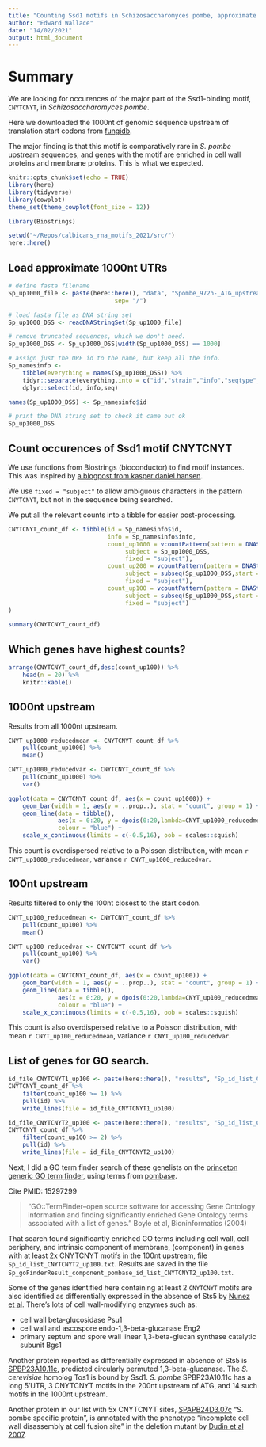```yaml
---
title: "Counting Ssd1 motifs in Schizosaccharomyces pombe, approximate 5'UTRs with fixed length upstream of CDSs"
author: "Edward Wallace"
date: "14/02/2021"
output: html_document
---
```


# Summary

We are looking for occurences of the major part of the Ssd1-binding motif, `CNYTCNYT`, in *Schizosaccharomyces pombe*.

Here we downloaded the 1000nt of genomic sequence upstream of translation start codons from [fungidb](https://fungidb.org/).

The major finding is that this motif is comparatively rare in *S. pombe* upstream sequences, and genes with the motif are enriched in cell wall proteins and membrane proteins. This is what we expected.

```r
knitr::opts_chunk$set(echo = TRUE)
library(here)
library(tidyverse)
library(cowplot)
theme_set(theme_cowplot(font_size = 12))

library(Biostrings)
```

```r
setwd("~/Repos/calbicans_rna_motifs_2021/src/")
here::here()
```

## Load approximate 1000nt UTRs

```r
# define fasta filename
Sp_up1000_file <- paste(here::here(), "data", "Spombe_972h-_ATG_upstream_1000nt.fasta",
                              sep= "/")

# load fasta file as DNA string set
Sp_up1000_DSS <- readDNAStringSet(Sp_up1000_file)

# remove truncated sequences, which we don't need.
Sp_up1000_DSS <- Sp_up1000_DSS[width(Sp_up1000_DSS) == 1000]

# assign just the ORF id to the name, but keep all the info. 
Sp_namesinfo <- 
    tibble(everything = names(Sp_up1000_DSS)) %>%
    tidyr::separate(everything,into = c("id","strain","info","seqtype","seq","length"), sep = " \\| ") %>%
    dplyr::select(id, info,seq)

names(Sp_up1000_DSS) <- Sp_namesinfo$id

# print the DNA string set to check it came out ok
Sp_up1000_DSS
```


## Count occurences of Ssd1 motif CNYTCNYT

We use functions from Biostrings (bioconductor) to find motif instances. 
This was inspired by [a blogpost from kasper daniel hansen](https://kasperdanielhansen.github.io/genbioconductor/html/Biostrings_Matching.html).

We use `fixed = "subject"` to allow ambiguous characters in the pattern `CNYTCNYT`, but not in the sequence being searched.

We put all the relevant counts into a tibble for easier post-processing.

```r
CNYTCNYT_count_df <- tibble(id = Sp_namesinfo$id,
                            info = Sp_namesinfo$info,
                            count_up1000 = vcountPattern(pattern = DNAString("CNYTCNYT"),
                                 subject = Sp_up1000_DSS,
                                 fixed = "subject"),
                            count_up200 = vcountPattern(pattern = DNAString("CNYTCNYT"),
                                 subject = subseq(Sp_up1000_DSS,start = 801L, end = 1000L),
                                 fixed = "subject"),
                            count_up100 = vcountPattern(pattern = DNAString("CNYTCNYT"),
                                 subject = subseq(Sp_up1000_DSS,start = 901L, end = 1000L),
                                 fixed = "subject")
)

summary(CNYTCNYT_count_df)
```

## Which genes have highest counts?

```r
arrange(CNYTCNYT_count_df,desc(count_up100)) %>%
    head(n = 20) %>%
    knitr::kable()
```


## 1000nt upstream

Results from all 1000nt upstream.

```r
CNYT_up1000_reducedmean <- CNYTCNYT_count_df %>%
    pull(count_up1000) %>%
    mean()

CNYT_up1000_reducedvar <- CNYTCNYT_count_df %>%
    pull(count_up1000) %>%
    var()

ggplot(data = CNYTCNYT_count_df, aes(x = count_up1000)) +
    geom_bar(width = 1, aes(y = ..prop..), stat = "count", group = 1) +
    geom_line(data = tibble(),
              aes(x = 0:20, y = dpois(0:20,lambda=CNYT_up1000_reducedmean)),
              colour = "blue") + 
    scale_x_continuous(limits = c(-0.5,16), oob = scales::squish)
```

This count is overdispersed relative to a Poisson distribution, with mean `r CNYT_up1000_reducedmean`, variance `r CNYT_up1000_reducedvar`.

## 100nt upstream

Results filtered to only the 100nt closest to the start codon.

```r
CNYT_up100_reducedmean <- CNYTCNYT_count_df %>%
    pull(count_up100) %>%
    mean()

CNYT_up100_reducedvar <- CNYTCNYT_count_df %>%
    pull(count_up100) %>%
    var()

ggplot(data = CNYTCNYT_count_df, aes(x = count_up100)) +
    geom_bar(width = 1, aes(y = ..prop..), stat = "count", group = 1) +
    geom_line(data = tibble(),
              aes(x = 0:20, y = dpois(0:20,lambda=CNYT_up100_reducedmean)),
              colour = "blue") + 
    scale_x_continuous(limits = c(-0.5,16), oob = scales::squish)
```

This count is also overdispersed relative to a Poisson distribution, with mean `r CNYT_up100_reducedmean`, variance `r CNYT_up100_reducedvar`.

## List of genes for GO search.

```r

id_file_CNYTCNYT1_up100 <- paste(here::here(), "results", "Sp_id_list_CNYTCNYT1_up100.txt", sep = "/")
CNYTCNYT_count_df %>%
    filter(count_up100 >= 1) %>%
    pull(id) %>%
    write_lines(file = id_file_CNYTCNYT1_up100)

id_file_CNYTCNYT2_up100 <- paste(here::here(), "results", "Sp_id_list_CNYTCNYT2_up100.txt", sep = "/")
CNYTCNYT_count_df %>%
    filter(count_up100 >= 2) %>%
    pull(id) %>%
    write_lines(file = id_file_CNYTCNYT2_up100)
```

Next, I did a GO term finder search of these genelists on the [princeton generic GO term finder](https://go.princeton.edu/GOTermFinder/), using terms from [pombase](https://www.pombase.org/).

Cite PMID: 15297299

> "GO::TermFinder--open source software for accessing Gene Ontology information and finding significantly enriched Gene Ontology terms associated with a list of genes." Boyle et al, Bioninformatics (2004)

That search found significantly enriched GO terms including cell wall, cell periphery, and intrinsic component of membrane, (component) in genes with at least 2x CNYTCNYT motifs in the 100nt upstream, file `Sp_id_list_CNYTCNYT2_up100.txt`. Results are saved in the file `Sp_goFinderResult_component_pombase_id_list_CNYTCNYT2_up100.txt`.

Some of the genes identified here containing at least 2 `CNYTCNYT` motifs are also identified as differentially expressed in the absence of Sts5 by [Nunez et al](https://elifesciences.org/articles/14216).
There's lots of cell wall-modifying enzymes such as:

* cell wall beta-glucosidase Psu1
* cell wall and ascospore endo-1,3-beta-glucanase Eng2
* primary septum and spore wall linear 1,3-beta-glucan synthase catalytic subunit Bgs1

Another protein reported as differentially expressed in absence of Sts5 is [SPBP23A10.11c](https://www.pombase.org/gene/SPBP23A10.11c), predicted circularly permuted 1,3-beta-glucanase. The *S. cerevisiae* homolog Tos1 is bound by Ssd1. *S. pombe* SPBP23A10.11c has a long 5'UTR, 3 CNYTCNYT motifs in the 200nt upstream of ATG, and 14 such motifs in the 1000nt upstream.

Another protein in our list with 5x CNYTCNYT sites, [SPAPB24D3.07c](https://www.pombase.org/gene/SPAPB24D3.07c) "S. pombe specific protein", is annotated with the phenotype "incomplete cell wall disassembly at cell fusion site" in the deletion mutant by [Dudin et al 2007](https://www.pombase.org/reference/PMID:28410370).

